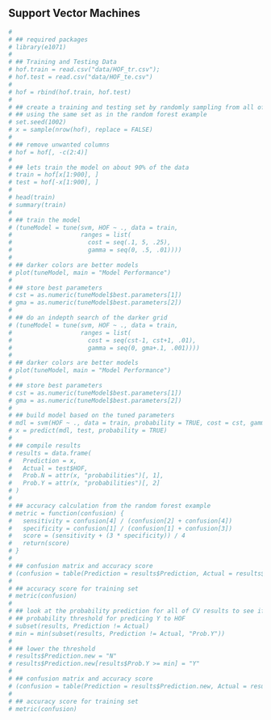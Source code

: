 ## Support Vector Machines

```r
#
# ## required packages
# library(e1071)
#
# ## Training and Testing Data
# hof.train = read.csv("data/HOF_tr.csv");
# hof.test = read.csv("data/HOF_te.csv")
#
# hof = rbind(hof.train, hof.test)
#
# ## create a training and testing set by randomly sampling from all of the data
# ## using the same set as in the random forest example
# set.seed(1002)
# x = sample(nrow(hof), replace = FALSE)
#
# ## remove unwanted columns
# hof = hof[, -c(2:4)]
#
# ## lets train the model on about 90% of the data
# train = hof[x[1:900], ]
# test = hof[-x[1:900], ]
#
# head(train)
# summary(train)
#
# ## train the model
# (tuneModel = tune(svm, HOF ~ ., data = train,
#                   ranges = list(
#                     cost = seq(.1, 5, .25),
#                     gamma = seq(0, .5, .01))))
#
# ## darker colors are better models
# plot(tuneModel, main = "Model Performance")
#
# ## store best parameters
# cst = as.numeric(tuneModel$best.parameters[1])
# gma = as.numeric(tuneModel$best.parameters[2])
#
# ## do an indepth search of the darker grid
# (tuneModel = tune(svm, HOF ~ ., data = train,
#                   ranges = list(
#                     cost = seq(cst-1, cst+1, .01),
#                     gamma = seq(0, gma+.1, .001))))
#
# ## darker colors are better models
# plot(tuneModel, main = "Model Performance")
#
# ## store best parameters
# cst = as.numeric(tuneModel$best.parameters[1])
# gma = as.numeric(tuneModel$best.parameters[2])
#
# ## build model based on the tuned parameters
# mdl = svm(HOF ~ ., data = train, probability = TRUE, cost = cst, gamma = gma)
# x = predict(mdl, test, probability = TRUE)
#
# ## compile results
# results = data.frame(
#   Prediction = x,
#   Actual = test$HOF,
#   Prob.N = attr(x, "probabilities")[, 1],
#   Prob.Y = attr(x, "probabilities")[, 2]
# )
#
# ## accuracy calculation from the random forest example
# metric = function(confusion) {
#   sensitivity = confusion[4] / (confusion[2] + confusion[4])
#   specificity = confusion[1] / (confusion[1] + confusion[3])
#   score = (sensitivity + (3 * specificity)) / 4
#   return(score)
# }
#
# ## confusion matrix and accuracy score
# (confusion = table(Prediction = results$Prediction, Actual = results$Actual))
#
# ## accuracy score for training set
# metric(confusion)
#
# ## look at the probability prediction for all of CV results to see if we should lower the
# ## probability threshold for predicing Y to HOF
# subset(results, Prediction != Actual)
# min = min(subset(results, Prediction != Actual, "Prob.Y"))
#
# ## lower the threshold
# results$Prediction.new = "N"
# results$Prediction.new[results$Prob.Y >= min] = "Y"
#
# ## confusion matrix and accuracy score
# (confusion = table(Prediction = results$Prediction.new, Actual = results$Actual))
#
# ## accuracy score for training set
# metric(confusion)


```
